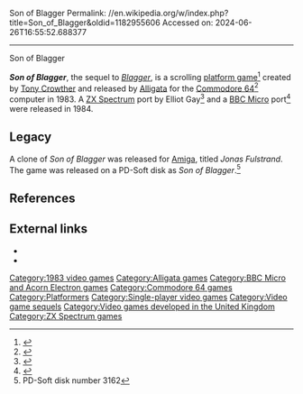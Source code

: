 Son of Blagger
Permalink: //en.wikipedia.org/w/index.php?title=Son_of_Blagger&oldid=1182955606
Accessed on: 2024-06-26T16:55:52.688377



------
Son of Blagger
{{More citations needed|date=September 2019}}
{{Infobox video game
|title= Son of Blagger
|image= 
|caption= 
|developer= 
|publisher= [[Alligata]]
|designer= [[Antony Crowther]]
|programmer='''Commodore 64'''<br>Antony Crowther<br/>'''ZX Spectrum'''<br>Elliot Gay
|series= ''Blagger''
|engine= 
|released= [[1983 in video gaming|1983]]
|genre= [[Platform game|Platform]]
|modes= [[Single-player video game|Single-player]]
|platforms= [[Commodore 64]], [[ZX Spectrum]], [[BBC Micro]]
}}

'''''Son of Blagger''''', the sequel to ''[[Blagger (video game)|Blagger]]'', is a scrolling [[platform game]]<ref>{{Cite web|url=https://archive.org/details/Personal_Computer_Games_Issue08/page/n31/mode/2up?view=theater|title=Personal Computer Games Issue08}}</ref> created by [[Antony Crowther|Tony Crowther]] and released by [[Alligata]] for the [[Commodore 64]]<ref>{{Cite web|url=http://www.the-commodore-zone.com/articlelive/articles/12/1/Tony-Crowther/Page1.html|title=Tony Crowther}}</ref> computer in 1983. A [[ZX Spectrum]] port by Elliot Gay<ref>{{Cite web|url=http://www.retrogamer.net/retro_games80/son-of-blagger/|title = Son of Blagger &#124; Retro Gamer| date=2 August 2009 }}</ref> and a [[BBC Micro]] port<ref>{{Cite web|url=http://bbcmicro.co.uk/game.php?id=162|title = Son of Blagger}}</ref> were released in 1984.

==Legacy==
A clone of ''Son of Blagger'' was released for [[Amiga]], titled ''Jonas Fulstrand''. The game was released on a PD-Soft disk as ''Son of Blagger''.<ref>PD-Soft disk number 3162</ref>{{Better source|date=September 2019}}

==References==
{{reflist}}

==External links==
*{{WoS game|id=0004645}}
*{{lemon64 game|id=2374|n}ame=Son of Blagger}}

[[Category:1983 video games]]
[[Category:Alligata games]]
[[Category:BBC Micro and Acorn Electron games]]
[[Category:Commodore 64 games]]
[[Category:Platformers]]
[[Category:Single-player video games]]
[[Category:Video game sequels]]
[[Category:Video games developed in the United Kingdom]]
[[Category:ZX Spectrum games]]


{{platform-videogame-stub}}